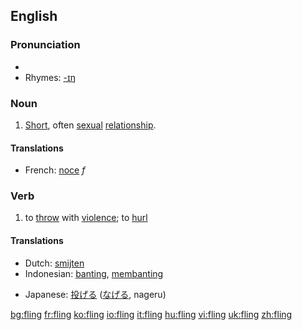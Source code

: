 ==English==

===Pronunciation===
*{{IPA|/'flɪɳ/}}
*Rhymes: [[Rhymes:English:-ɪŋ|-ɪŋ]]

===Noun===
{{en-noun}}

# [[short|Short]], often [[sexual]] [[relationship]].

====Translations====
{{top}}
*French: [[noce]] ''f''
{{mid}}
{{bottom}}

===Verb===
{{en-verb|flings|flinging|flung}}

# to [[throw]] with [[violence]]; to [[hurl]]

====Translations====
{{top}}
*Dutch: [[smijten]]
*Indonesian: [[banting]], [[banting|membanting]]
{{mid}}
*Japanese: [[投げる]] ([[なげる]], nageru)
{{bottom}}

[[bg:fling]]
[[fr:fling]]
[[ko:fling]]
[[io:fling]]
[[it:fling]]
[[hu:fling]]
[[vi:fling]]
[[uk:fling]]
[[zh:fling]]